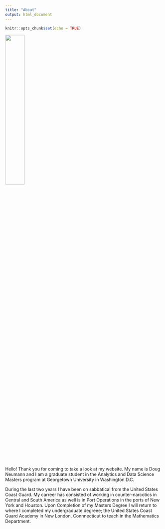 ---
title: "About"
output: html_document
---

```{r setup, include=FALSE}
knitr::opts_chunk$set(echo = TRUE)
```

<img src="Doug_and_izz.jpg" style="width:35%">

Hello! Thank you for coming to take a look at my website. My name is Doug Neumann and I am a graduate student in the Analytics and Data Science Masters program at Georgetown University in Washington D.C.

During the last two years I have been on sabbatical from the United States Coast Guard. My carreer has consisted of working in counter-narcotics in Central and South America as well is in Port Operations in the ports of New York and Houston. Upon Completion of my Masters Degree I will return to where I completed my undergraduate degreee; the United States Coast Guard Academy in New London, Connnecticut to teach in the Mathematics Department.
